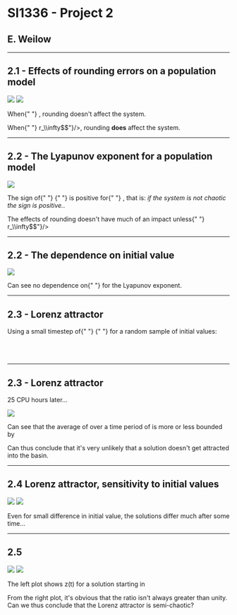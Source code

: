 
# SI1336 - Project 2
## E. Weilow
<link rel="stylesheet" href="https://cdn.jsdelivr.net/npm/katex@0.10.0-alpha/dist/katex.min.css" integrity="sha384-BTL0nVi8DnMrNdMQZG1Ww6yasK9ZGnUxL1ZWukXQ7fygA1py52yPp9W4wrR00VML" crossOrigin="anonymous"/>

---

## 2.1  - Effects of rounding errors on a population model

![](./plots/2_1/r091.png)
![](./plots/2_1/r06.png)

<p>
When{" "}
<InlineTex texContent={"$$r < r_\\infty$$"}/>, 
rounding doesn't affect the system. 
</p>

<p>
When{" "}
<InlineTex texContent={"$$r > r_\\infty$$"}/>, 
rounding <b>does</b> affect the system.
</p>

---

## 2.2 - The Lyapunov exponent for a population model

![](./plots/2_2/study.png)

<p>
The sign of{" "}
<InlineTex texContent={"$$\\lambda$$"}/>{" "}
is positive for{" "}
<InlineTex texContent={"$$0.76 < r < r_\\infty$$"}/>, that is: <em>if the system is not chaotic the sign is positive.</em>.
</p>

<p>
The effects of rounding doesn't have much of an impact unless{" "}
<InlineTex texContent={"$$r > r_\\infty$$"}/>
</p>

---

## 2.2 - The dependence on initial value

![](./plots/2_2/dependence.png)

<p>
Can see no dependence on{" "}
<InlineTex texContent={"$$x_0$$"}/> for the Lyapunov exponent.
</p>

---

## 2.3 - Lorenz attractor

<p>
  Using a small timestep of{" "}
<InlineTex texContent={"$$\\Delta t = 0.00008$$"}/>{" "}
for a random sample of initial values:
<br/>
<br/>
<InlineTex texContent={"$$x_0 \\in (-1000, 1000)$$"}/>
<br/>
<InlineTex texContent={"$$y_0 \\in (-1000, 1000)$$"}/>
<br/>
<InlineTex texContent={"$$z_0 \\in (-1000, 1000)$$"}/>
</p>

---
## 2.3 - Lorenz attractor

25 CPU hours later...

![](./plots/2_3/histo.png)

<p>
Can see that the average of
<InlineTex texContent={" $$r = \\sqrt{x^2 + y^2 + z^2}$$ "}/>
over a time period of
<InlineTex texContent={" $$0 < t < 150$$, "}/>
is more or less bounded by 
<InlineTex texContent={" $$r \\lt 60$$ "}/>
</p>

Can thus conclude that it's very unlikely that a solution doesn't get attracted into the basin.

---
## 2.4 Lorenz attractor, sensitivity to initial values

![](./plots/2_4/solution.png)
![](./plots/2_4/difference.png)

Even for small difference in initial value, the solutions differ much after some time...

---

## 2.5

![](./plots/2_5/study.png)
![](./plots/2_5/peaks.png)

<p>
The left plot shows z(t) for a solution starting in 
<InlineTex texContent={" $$x(0) = 10, y(0) = 0, z(0) = 0$$"}/>
</p>
<p>
From the right plot, it's obvious that the ratio 
<InlineTex texContent={" $$\\frac{z_{m+1}}{z_m}$$ "}/>
isn't always greater than unity. Can we thus conclude that the Lorenz attractor is semi-chaotic?
</p>